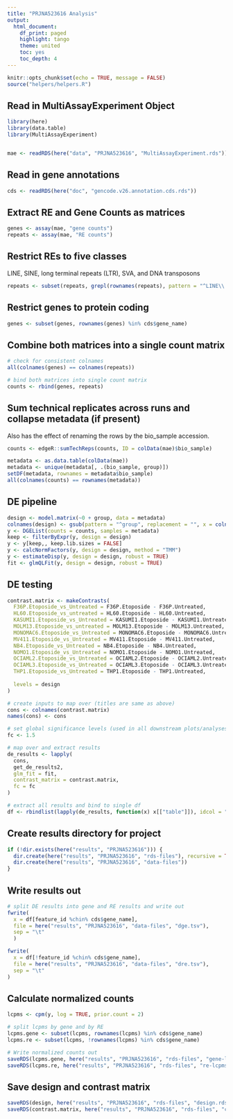 ```yaml
---
title: "PRJNA523616 Analysis"
output:
  html_document:
    df_print: paged
    highlight: tango
    theme: united
    toc: yes
    toc_depth: 4
---
```


```r
knitr::opts_chunk$set(echo = TRUE, message = FALSE)
source("helpers/helpers.R")
```

## Read in MultiAssayExperiment Object

```r
library(here)
library(data.table)
library(MultiAssayExperiment)


mae <- readRDS(here("data", "PRJNA523616", "MultiAssayExperiment.rds"))
```

## Read in gene annotations

```r
cds <- readRDS(here("doc", "gencode.v26.annotation.cds.rds"))
```

## Extract RE and Gene Counts as matrices

```r
genes <- assay(mae, "gene counts")
repeats <- assay(mae, "RE counts")
```

## Restrict REs to five classes

LINE, SINE, long terminal repeats (LTR), SVA, and DNA transposons

```r
repeats <- subset(repeats, grepl(rownames(repeats), pattern = "^LINE\\.|^SINE\\.|^LTR\\.|.*\\.SVA\\..*|^DNA\\."))
```

## Restrict genes to protein coding

```r
genes <- subset(genes, rownames(genes) %in% cds$gene_name)
```

## Combine both matrices into a single count matrix

```r
# check for consistent colnames
all(colnames(genes) == colnames(repeats))

# bind both matrices into single count matrix
counts <- rbind(genes, repeats)
```

## Sum technical replicates across runs and collapse metadata (if present)

Also has the effect of renaming the rows by the bio_sample accession.

```r
counts <- edgeR::sumTechReps(counts, ID = colData(mae)$bio_sample)

metadata <- as.data.table(colData(mae))
metadata <- unique(metadata[, .(bio_sample, group)])
setDF(metadata, rownames = metadata$bio_sample)
all(colnames(counts) == rownames(metadata))
```

## DE pipeline

```r
design <- model.matrix(~0 + group, data = metadata)
colnames(design) <- gsub(pattern = "^group", replacement = "", x = colnames(design))
y <- DGEList(counts = counts, samples = metadata)
keep <- filterByExpr(y, design = design)
y <- y[keep,, keep.lib.sizes = FALSE]
y <- calcNormFactors(y, design = design, method = "TMM")
y <- estimateDisp(y, design = design, robust = TRUE)
fit <- glmQLFit(y, design = design, robust = TRUE)
```

## DE testing

```r
contrast.matrix <- makeContrasts(
  F36P.Etoposide_vs_Untreated = F36P.Etoposide - F36P.Untreated,
  HL60.Etoposide_vs_untreated = HL60.Etoposide - HL60.Untreated,
  KASUMI1.Etoposide_vs_Untreated = KASUMI1.Etoposide - KASUMI1.Untreated,
  MOLM13.Etoposide_vs_untreated = MOLM13.Etoposide - MOLM13.Untreated,
  MONOMAC6.Etoposide_vs_Untreated = MONOMAC6.Etoposide - MONOMAC6.Untreated,
  MV411.Etoposide_vs_Untreated = MV411.Etoposide - MV411.Untreated,
  NB4.Etoposide_vs_Untreated = NB4.Etoposide - NB4.Untreated,
  NOMO1.Etoposide_vs_Untreated = NOMO1.Etoposide - NOMO1.Untreated,
  OCIAML2.Etoposide_vs_Untreated = OCIAML2.Etoposide - OCIAML2.Untreated,
  OCIAML3.Etoposide_vs_Untreated = OCIAML3.Etoposide - OCIAML3.Untreated,
  THP1.Etoposide_vs_Untreated = THP1.Etoposide - THP1.Untreated,
  
  levels = design
)

# create inputs to map over (titles are same as above)
cons <- colnames(contrast.matrix)
names(cons) <- cons

# set global significance levels (used in all downstream plots/analyses)
fc <- 1.5

# map over and extract results
de_results <- lapply(
  cons, 
  get_de_results2, 
  glm_fit = fit, 
  contrast_matrix = contrast.matrix,
  fc = fc
)

# extract all results and bind to single df
df <- rbindlist(lapply(de_results, function(x) x[["table"]]), idcol = "contrast")
```

## Create results directory for project

```r
if (!dir.exists(here("results", "PRJNA523616"))) {
  dir.create(here("results", "PRJNA523616", "rds-files"), recursive = TRUE)
  dir.create(here("results", "PRJNA523616", "data-files"))
}
```

## Write results out

```r
# split DE results into gene and RE results and write out
fwrite(
  x = df[feature_id %chin% cds$gene_name],
  file = here("results", "PRJNA523616", "data-files", "dge.tsv"),
  sep = "\t"
  )

fwrite(
  x = df[!feature_id %chin% cds$gene_name],
  file = here("results", "PRJNA523616", "data-files", "dre.tsv"),
  sep = "\t"
)
```

## Calculate normalized counts

```r
lcpms <- cpm(y, log = TRUE, prior.count = 2)

# split lcpms by gene and by RE
lcpms.gene <- subset(lcpms, rownames(lcpms) %in% cds$gene_name)
lcpms.re <- subset(lcpms, !rownames(lcpms) %in% cds$gene_name)

# Write normalized counts out
saveRDS(lcpms.gene, here("results", "PRJNA523616", "rds-files", "gene-lcpms.rds"))
saveRDS(lcpms.re, here("results", "PRJNA523616", "rds-files", "re-lcpms.rds"))
```

## Save design and contrast matrix

```r
saveRDS(design, here("results", "PRJNA523616", "rds-files", "design.rds"))
saveRDS(contrast.matrix, here("results", "PRJNA523616", "rds-files", "contrast-matrix.rds"))
```
